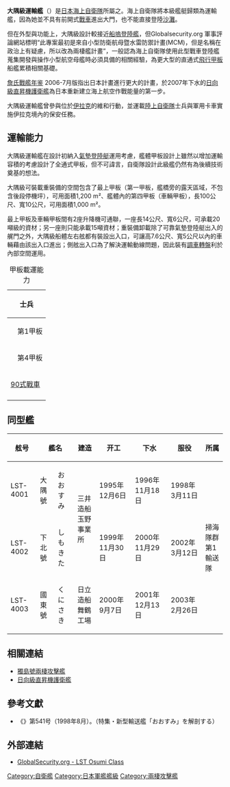 {{軍艦模板
|名稱= 大隅級 [[File:Naval_Ensign_of_Japan.svg|30px]]<br /><small>{{lang|ja|おおすみ型}}</small>
|圖片= [[File:JMSDF_LST_4002_Shimokita.JPG|300px]]
|照片說明= LST-4002下北號
|艦種= [[船塢登陸艦|兩棲船塢運輸艦]]<br>[[戰車登陸艦|戰車登陸艦]]
|艦名= 
|擁有國= {{JAP}}
|前型= {{link-ja|三浦級運輸艦|みうら型輸送艦}}
|次型= 無
|同型= 見"同型艦"
|竣工= 1998年3月11日 
|結局= 
|狀態= 現役
|排水= 
|標準= 8,900公噸
|滿載= 14,000公噸
|長度= 178.0m
|闊度= 25.8m
|吃水= 6.0m
|飛行=
|鍋爐= 三井16V42M-A[[柴油引擎|柴油引擎]]2具
|引擎= 2軸 27,000馬力
|極速= 22節
|續航= 
|燃料= 柴油
|乘員= 船員135名,其他人員330名，艦長[[上校|一等海佐]]編階
|艦載機=無，但飛行甲板可停靠[[CH-47|CH-47]]、[[V-22魚鷹式傾斜旋翼機|MV-22B魚鷹式傾斜旋翼機]]兩架<br>或其他各型海自直升機
|裝備= 20mm[[方陣快砲|方陣快砲]] CIWS<br>Mk137雷達干擾絲發射器四具
|裝甲= 
|其它=  [[90式戰車|90式戰車]]18輛<br>[[氣墊船|LCAC登陸氣墊船]] 2艘
|偵搜設備= OPS-14C對空搜索雷達<br>OPS-28D海面搜索雷達<br>OPS-20導航雷達
}}
'''大隅級運輸艦'''（{{lang-ja|おおすみ型輸送艦}}）是[[日本|日本]][[海上自衛隊|海上自衛隊]]所屬之{{link-en|兩棲船塢運輸艦|Amphibious transport dock}}。海上自衛隊將本級艦艇歸類為運輸艦，因為她並不具有前開式[[戰車|戰車]]進出大門，也不能直接登陸[[沙灘|沙灘]]。

但在外型與功能上，大隅級設計較接近[[船塢登陸艦|船塢登陸艦]]，但Globalsecurity.org 軍事評論網站標明“此專案最初是來自小型防衛航母暨水雷防禦計畫(MCM)，但是名稱在政治上有疑慮，所以改為兩棲艦計畫”，一般認為海上自衛隊使用此型戰車登陸艦蒐集開發與操作小型航空母艦時必須具備的相關經驗，為更大型的直通式[[飛行甲板|飛行甲板]]船艦累積相關基礎。 

[[詹氏資訊集團|詹氏戰艦年鉴]] 2006-7月版指出日本計畫進行更大的計畫，於2007年下水的[[日向級直昇機護衛艦|日向級直昇機護衛艦]]為日本重新建立海上航空作戰能量的第一步。

大隅級運輸艦曾參與位於[[伊拉克|伊拉克]]的維和行動，並運載[[陸上自衛隊|陸上自衛隊]]士兵與軍用卡車實施伊拉克境內的保安任務。

==運輸能力==
大隅級運輸艦在設計初納入[[氣墊登陸艇|氣墊登陸艇]]運用考慮，艦體甲板設計上雖然以增加運輸容積的考慮設計了全通式甲板，但不可諱言，自衛隊設計此級艦仍然有為後續技術奠基的想法。

大隅級可裝載重裝備的空間包含了最上甲板（第一甲板，艦橋旁的露天區域，不包含後段停機坪），可用面積1,200 m²、艦體內的第四甲板（車輛甲板），長100公尺、寬10公尺，可用面積1,000 m²。

最上甲板及車輛甲板間有2座升降機可通聯，一座長14公尺、寬6公尺，可承載20噸級的資材；另一座則只能承載15噸資材；重裝備卸載除了可靠氣墊登陸艇出入的艉門之外，大隅級船體左右舷都有裝設出入口，可讓高7.6公尺、寬5公尺以內的車輛藉由該出入口進出；側舷出入口為了解決運輸動線問題，因此裝有[[調車轉盤|調車轉盤]]利於內部空間運用。

{| class="wikitable"
|+ 甲板載運能力
|-
!colspan="2"|士兵
|330名
|-
!rowspan="2"|{{link-ja|73式大型卡車|73式大型トラック}}
|第1甲板
|38台
|-
|第4甲板
|27台
|-
!colspan="2"|[[90式戰車|90式戰車]]
|18輛
|-
|}

== 同型艦 ==
{|class="wikitable" style="text-align:center"
! 舷号 ||colspan=2|艦名 || 建造 || 开工 || 下水 || 服役 || 所属 || 母港
|-
| LST-4001 || 大隅號||おおすみ || rowspan=2|三井造船<br/>玉野事業所 || 1995年12月6日 || 1996年11月18日 || 1998年3月11日 || rowspan=3|掃海隊群<br/>第1輸送隊 ||rowspan=3|吳港
|-
| LST-4002 || 下北號||しもきた || 1999年11月30日 || 2000年11月29日 || 2002年3月12日
|-
| LST-4003 || 國東號||くにさき || 日立造船<br/>舞鶴工場 || 2000年9月7日 || 2001年12月13日 || 2003年2月26日
|}

==相關連結==
*[[獨島號兩棲攻擊艦|獨島號兩棲攻擊艦]]
*[[日向級直昇機護衛艦|日向級直昇機護衛艦]]

==參考文獻==
*《{{lang|ja|世界の艦船}}》第541号（1998年8月）。（特集・新型輸送艦「おおすみ」を解剖する）

==外部連結==
* [http://www.globalsecurity.org/military/world/japan/osumi.htm GlobalSecurity.org - LST Osumi Class] {{Wayback|url=http://www.globalsecurity.org/military/world/japan/osumi.htm |date=20210211224602 }}

{{日本作戰艦艇}}

{{DEFAULTSORT:Oosumi}}
[[Category:自衛艦|Category:自衛艦]]
[[Category:日本軍艦艦級|Category:日本軍艦艦級]]
[[Category:兩棲攻擊艦|Category:兩棲攻擊艦]]